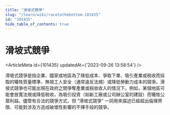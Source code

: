 ```yaml
---
title: "滑坡式競爭"
slug: "/learn/wiki/racetothebottom-101435"
id: "101435"
hide_table_of_contents: true
---
```



# 滑坡式競爭

<ArticleMeta id={101435} updatedAt={'2023-09-26 13:58:54'} />
<div className='border-solid border-b border-t-0 my-4 border-[var(--ifm-color-gray-300)]' />

滑坡式競爭是指企業、國家或地區為了降低成本、爭取下單、吸引產業或税收而採取的犧牲質量標準、無視工人安全（通常違反法規）或降低勞動力成本的競爭。滑坡式競爭也可能出現在政府之間爭奪產業或税收收入的情況下。例如，某個地區可能會放寬法規或降低税收，為吸引投資（如新工廠或公司辦公室的建設）而犧牲公眾利益。儘管有合法的競爭方式，但 “滑坡式競爭” 一詞用來描述已經超出倫理界限、可能對涉及方造成破壞性影響的不擇手段的競爭。
